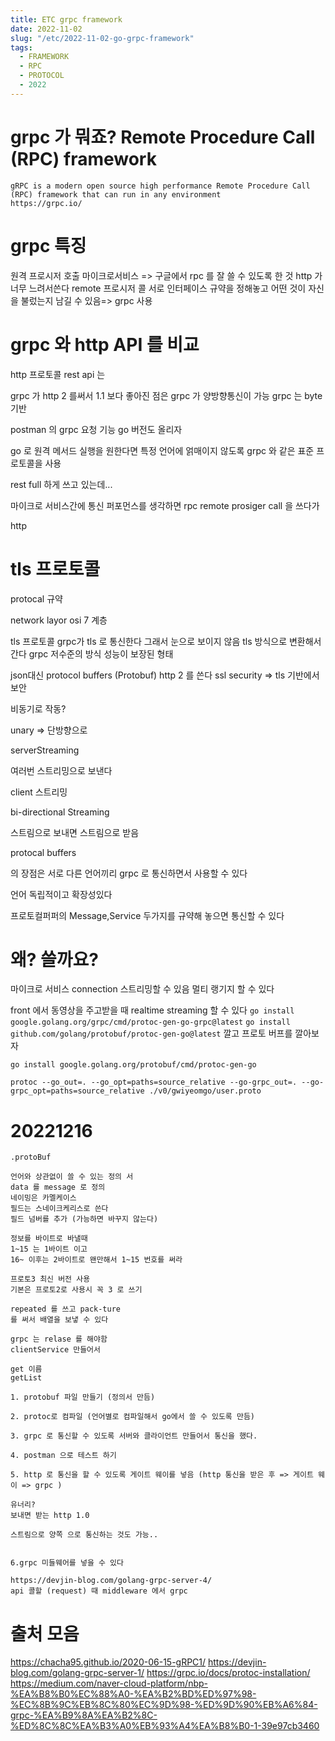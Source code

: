 ```yaml
---
title: ETC grpc framework
date: 2022-11-02
slug: "/etc/2022-11-02-go-grpc-framework"
tags:
  - FRAMEWORK
  - RPC
  - PROTOCOL
  - 2022
---
```


# grpc 가 뭐죠? Remote Procedure Call (RPC) framework
```
gRPC is a modern open source high performance Remote Procedure Call (RPC) framework that can run in any environment
https://grpc.io/
```
# grpc 특징
원격 프로시저 호출
마이크로서비스
=> 구글에서 rpc 를 잘 쓸 수 있도록 한 것
http 가 너무 느려서쓴다
remote 프로시저 콜
서로 인터페이스 규약을 정해놓고
어떤 것이 자신을 불렀는지 남길 수 있음=> grpc 사용

# grpc 와 http API 를 비교

http 프로토콜
rest  api 는

grpc 가 http 2 를써서 1.1 보다 좋아진 점은
grpc 가 양방향통신이 가능
grpc 는 byte 기반

postman 의 grpc 요청 기능
go 버전도 올리자


go 로 원격 메서드 실행을 원한다면 특정 언어에 얽매이지 않도록
grpc 와 같은 표준 프로토콜을 사용


rest full 하게 쓰고 있는데...

마이크로 서비스간에 통신 퍼포먼스를 생각하면
rpc remote prosiger call
을 쓰다가

http

#  tls 프로토콜
protocal 규약

network layor
osi 7 계층

tls 프로토콜
grpc가 tls 로 통신한다
그래서 눈으로 보이지 않음
tls 방식으로 변환해서 간다
grpc 저수준의 방식
성능이 보장된 형태

json대신 protocol buffers (Protobuf)
http 2 를 쓴다
ssl security => tls 기반에서 보안

비동기로 작동?

unary
=> 단방향으로

serverStreaming

여러번 스트리밍으로 보낸다

client 스트리밍

bi-directional Streaming

스트림으로 보내면 스트림으로 받음

protocal buffers


의 장점은 서로 다른 언어끼리 grpc 로 통신하면서 사용할 수 있다


언어 독립적이고 확장성있다

프로토컬퍼퍼의 Message,Service  두가지를 규약해 놓으면 통신할 수 있다

# 왜? 쓸까요?

마이크로 서비스 connection
스트리밍할 수 있음
멀티 랭기지 할 수 있다


front 에서 동영상을 주고받을 때 realtime streaming 할 수 있다
`go install google.golang.org/grpc/cmd/protoc-gen-go-grpc@latest`
`go install github.com/golang/protobuf/protoc-gen-go@latest`
깔고 프로토 버프를 깔아보자

`go install google.golang.org/protobuf/cmd/protoc-gen-go`

`protoc --go_out=. --go_opt=paths=source_relative --go-grpc_out=. --go-grpc_opt=paths=source_relative ./v0/gwiyeomgo/user.proto`


# 20221216


	.protoBuf

	언어와 상관없이 쓸 수 있는 정의 서
	data 를 message 로 정의
	네이밍은 카멜케이스
	필드는 스네이크케리스로 쓴다
	필드 넘버를 추가 (가능하면 바꾸지 않는다)

	정보를 바이트로 바낼때
	1~15 는 1바이트 이고
	16~ 이후는 2바이트로 왠만해서 1~15 번호를 써라

	프로토3 최신 버전 사용
	기본은 프로토2로 사용시 꼭 3 로 쓰기

	repeated 를 쓰고 pack-ture
	를 써서 배열을 보냏 수 있다

	grpc 는 relase 를 해야함
	clientService 만들어서

	get 이름
	getList

    1. protobuf 파일 만들기 (정의서 만듬)

    2. protoc로 컴파일 (언어별로 컴파일해서 go에서 쓸 수 있도록 만듬)

    3. grpc 로 통신할 수 있도록 서버와 클라이언트 만들어서 통신을 했다.

    4. postman 으로 테스트 하기

    5. http 로 통신을 할 수 있도록 게이트 웨이를 넣음 (http 통신을 받은 후 => 게이트 웨이 => grpc )

    유너리?
    보내면 받는 http 1.0

    스트림으로 양쪽 으로 통신하는 것도 가능..


    6.grpc 미들웨어를 넣을 수 있다

    https://devjin-blog.com/golang-grpc-server-4/
    api 콜할 (request) 때 middleware 에서 grpc

# 출처 모음
https://chacha95.github.io/2020-06-15-gRPC1/
https://devjin-blog.com/golang-grpc-server-1/
https://grpc.io/docs/protoc-installation/
https://medium.com/naver-cloud-platform/nbp-%EA%B8%B0%EC%88%A0-%EA%B2%BD%ED%97%98-%EC%8B%9C%EB%8C%80%EC%9D%98-%ED%9D%90%EB%A6%84-grpc-%EA%B9%8A%EA%B2%8C-%ED%8C%8C%EA%B3%A0%EB%93%A4%EA%B8%B0-1-39e97cb3460